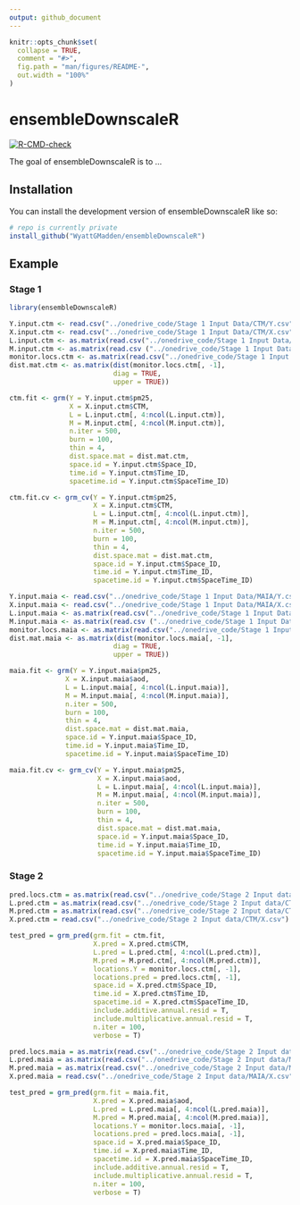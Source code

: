 ```yaml
---
output: github_document
---
```


<!-- README.md is generated from README.Rmd. Please edit that file -->

```r
knitr::opts_chunk$set(
  collapse = TRUE,
  comment = "#>",
  fig.path = "man/figures/README-",
  out.width = "100%"
)
```

# ensembleDownscaleR

<!-- badges: start -->
[![R-CMD-check](https://github.com/WyattGMadden/ensembleDownscaleR/actions/workflows/R-CMD-check.yaml/badge.svg)](https://github.com/WyattGMadden/ensembleDownscaleR/actions/workflows/R-CMD-check.yaml)
<!-- badges: end -->

The goal of ensembleDownscaleR is to ...

## Installation

You can install the development version of ensembleDownscaleR like so:

```r
# repo is currently private
install_github("WyattGMadden/ensembleDownscaleR")
```

## Example

### Stage 1


```r
library(ensembleDownscaleR)

Y.input.ctm <- read.csv("../onedrive_code/Stage 1 Input Data/CTM/Y.csv")
X.input.ctm <- read.csv("../onedrive_code/Stage 1 Input Data/CTM/X.csv")
L.input.ctm <- as.matrix(read.csv("../onedrive_code/Stage 1 Input Data/CTM/L.csv"))
M.input.ctm <- as.matrix(read.csv ("../onedrive_code/Stage 1 Input Data/CTM/M.csv"))
monitor.locs.ctm <- as.matrix(read.csv("../onedrive_code/Stage 1 Input Data/CTM/Monitor_XY.csv"))
dist.mat.ctm <- as.matrix(dist(monitor.locs.ctm[, -1], 
                          diag = TRUE, 
                          upper = TRUE))

ctm.fit <- grm(Y = Y.input.ctm$pm25,
               X = X.input.ctm$CTM,
               L = L.input.ctm[, 4:ncol(L.input.ctm)],
               M = M.input.ctm[, 4:ncol(M.input.ctm)],
               n.iter = 500,
               burn = 100,
               thin = 4,
               dist.space.mat = dist.mat.ctm, 
               space.id = Y.input.ctm$Space_ID,
               time.id = Y.input.ctm$Time_ID,
               spacetime.id = Y.input.ctm$SpaceTime_ID)

ctm.fit.cv <- grm_cv(Y = Y.input.ctm$pm25,
                     X = X.input.ctm$CTM,
                     L = L.input.ctm[, 4:ncol(L.input.ctm)],
                     M = M.input.ctm[, 4:ncol(M.input.ctm)],
                     n.iter = 500,
                     burn = 100,
                     thin = 4,
                     dist.space.mat = dist.mat.ctm, 
                     space.id = Y.input.ctm$Space_ID,
                     time.id = Y.input.ctm$Time_ID,
                     spacetime.id = Y.input.ctm$SpaceTime_ID)

Y.input.maia <- read.csv("../onedrive_code/Stage 1 Input Data/MAIA/Y.csv")
X.input.maia <- read.csv("../onedrive_code/Stage 1 Input Data/MAIA/X.csv")
L.input.maia <- as.matrix(read.csv("../onedrive_code/Stage 1 Input Data/MAIA/L.csv"))
M.input.maia <- as.matrix(read.csv ("../onedrive_code/Stage 1 Input Data/MAIA/M.csv"))
monitor.locs.maia <- as.matrix(read.csv("../onedrive_code/Stage 1 Input Data/MAIA/Monitor_XY.csv"))
dist.mat.maia <- as.matrix(dist(monitor.locs.maia[, -1], 
                          diag = TRUE, 
                          upper = TRUE))

maia.fit <- grm(Y = Y.input.maia$pm25,
              X = X.input.maia$aod,
              L = L.input.maia[, 4:ncol(L.input.maia)],
              M = M.input.maia[, 4:ncol(M.input.maia)],
              n.iter = 500,
              burn = 100,
              thin = 4,
              dist.space.mat = dist.mat.maia, 
              space.id = Y.input.maia$Space_ID,
              time.id = Y.input.maia$Time_ID,
              spacetime.id = Y.input.maia$SpaceTime_ID)

maia.fit.cv <- grm_cv(Y = Y.input.maia$pm25,
                      X = X.input.maia$aod,
                      L = L.input.maia[, 4:ncol(L.input.maia)],
                      M = M.input.maia[, 4:ncol(M.input.maia)],
                      n.iter = 500,
                      burn = 100,
                      thin = 4,
                      dist.space.mat = dist.mat.maia, 
                      space.id = Y.input.maia$Space_ID,
                      time.id = Y.input.maia$Time_ID,
                      spacetime.id = Y.input.maia$SpaceTime_ID)

```



### Stage 2


```r
pred.locs.ctm = as.matrix(read.csv("../onedrive_code/Stage 2 Input data/CTM/Cell_XY.csv"))
L.pred.ctm = as.matrix(read.csv("../onedrive_code/Stage 2 Input data/CTM/L.csv"))
M.pred.ctm = as.matrix(read.csv("../onedrive_code/Stage 2 Input data/CTM/M.csv"))
X.pred.ctm = read.csv("../onedrive_code/Stage 2 Input data/CTM/X.csv")

test_pred = grm_pred(grm.fit = ctm.fit,
                     X.pred = X.pred.ctm$CTM, 
                     L.pred = L.pred.ctm[, 4:ncol(L.pred.ctm)], 
                     M.pred = M.pred.ctm[, 4:ncol(M.pred.ctm)], 
                     locations.Y = monitor.locs.ctm[, -1], 
                     locations.pred = pred.locs.ctm[, -1], 
                     space.id = X.pred.ctm$Space_ID, 
                     time.id = X.pred.ctm$Time_ID, 
                     spacetime.id = X.pred.ctm$SpaceTime_ID,
                     include.additive.annual.resid = T,
                     include.multiplicative.annual.resid = T,
                     n.iter = 100,
                     verbose = T)

pred.locs.maia = as.matrix(read.csv("../onedrive_code/Stage 2 Input data/MAIA/Cell_XY.csv"))
L.pred.maia = as.matrix(read.csv("../onedrive_code/Stage 2 Input data/MAIA/L.csv"))
M.pred.maia = as.matrix(read.csv("../onedrive_code/Stage 2 Input data/MAIA/M.csv"))
X.pred.maia = read.csv("../onedrive_code/Stage 2 Input data/MAIA/X.csv")

test_pred = grm_pred(grm.fit = maia.fit,
                     X.pred = X.pred.maia$aod, 
                     L.pred = L.pred.maia[, 4:ncol(L.pred.maia)], 
                     M.pred = M.pred.maia[, 4:ncol(M.pred.maia)], 
                     locations.Y = monitor.locs.maia[, -1], 
                     locations.pred = pred.locs.maia[, -1], 
                     space.id = X.pred.maia$Space_ID, 
                     time.id = X.pred.maia$Time_ID, 
                     spacetime.id = X.pred.maia$SpaceTime_ID,
                     include.additive.annual.resid = T,
                     include.multiplicative.annual.resid = T,
                     n.iter = 100,
                     verbose = T)
```


